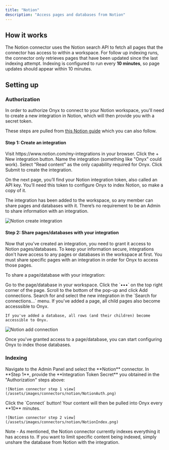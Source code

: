 ```yaml
---
title: "Notion"
description: "Access pages and databases from Notion"
---
```


## How it works

The Notion connector uses the Notion search API to fetch all pages that the connector has access to within a workspace.
For follow up indexing runs, the connector only retrieves pages that have been updated since the last indexing attempt.
Indexing is configured to run every **10 minutes**, so page updates should appear within 10 minutes.

## Setting up

### Authorization

In order to authorize Onyx to connect to your Notion workspace, you'll need to create a new integration in Notion,
which will then provide you with a secret token.

These steps are pulled from [this Notion guide](https://developers.notion.com/docs/create-a-notion-integration)
which you can also follow.

#### Step 1: Create an integration

<Steps>
  <Step title="Visit integrations page">
    Visit https://www.notion.com/my-integrations in your browser.
  </Step>

  <Step title="Create new integration">
    Click the + New integration button.
  </Step>

  <Step title="Name the integration">
    Name the integration (something like "Onyx" could work).
  </Step>

  <Step title="Set capabilities">
    Select "Read content" as the only capability required for Onyx.
  </Step>

  <Step title="Submit">
    Click Submit to create the integration.
  </Step>
</Steps>

On the next page, you’ll find your Notion integration token, also called an API key.
You’ll need this token to configure Onyx to index Notion, so make a copy of it.

The integration has been added to the workspace, so any member can share pages and databases with it.
There’s no requirement to be an Admin to share information with an integration.

![Notion create integration](/assets/images/connectors/notion/NotionCreateIntegration.gif)

#### Step 2: Share pages/databases with your integration

Now that you’ve created an integration, you need to grant it access to Notion pages/databases.
To keep your information secure, integrations don't have access to any pages or databases in the workspace at first.
You must share specific pages with an integration in order for Onyx to access those pages.

To share a page/database with your integration:

<Steps>
  <Step title="Navigate to page">
    Go to the page/database in your workspace.
  </Step>

  <Step title="Access page menu">
    Click the `•••` on the top right corner of the page.
  </Step>

  <Step title="Add connections">
    Scroll to the bottom of the pop-up and click Add connections.
  </Step>

  <Step title="Select integration">
    Search for and select the new integration in the `Search for connections...` menu.
  </Step>

  <Step title="Note about child pages">
    If you've added a page, all child pages also become accesssible to Onyx.
  </Step>
</Steps>

    If you've added a database, all rows (and their children) become accessible to Onyx.

![Notion add connection](/assets/images/connectors/notion/NotionAddConnector.png)

Once you've granted access to a page/database, you can start configuring Onyx to index those databases.

### Indexing

<Steps>
  <Step title="Open Notion connector">
    Navigate to the Admin Panel and select the **Notion** connector.
  </Step>

  <Step title="Enter Integration Token">
    In **Step 1**, provide the **Integration Token Secret** you obtained in the "Authorization" steps above:

    ![Notion connector step 1 view](/assets/images/connectors/notion/NotionAuth.png)
  </Step>

  <Step title="Connect and index">
    Click the `Connect` button! Your content will then be pulled into Onyx every **10** minutes.

    ![Notion connector step 2 view](/assets/images/connectors/notion/NotionIndex.png)
  </Step>
</Steps>

Note - As mentioned, the Notion connector currently indexes everything it has access to.
If you want to limit specific content being indexed, simply unshare the database from Notion with the integration.
